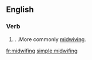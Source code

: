 ==English==

===Verb===
{{head|en|present participle}}

# {{label|en|rare}} {{present participle of|midwife|lang=en|nocat=1}}. .More commonly [[midwiving]].

[[fr:midwifing]]
[[simple:midwifing]]